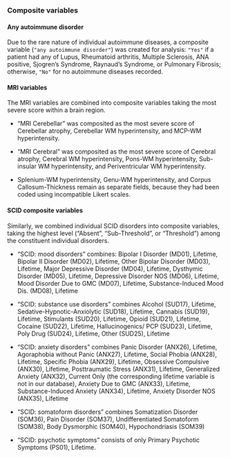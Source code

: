 
### Composite variables {#sec-composites .appendix}

#### Any autoimmune disorder {.appendix #sec-any-autoimmune}

Due to the rare nature of individual autoimmune diseases, a composite 
variable (`"any autoimmune disorder"`) was created for analysis: 
`"Yes"` if a patient had any of Lupus, Rheumatoid arthritis, 
Multiple Sclerosis, ANA positive, Sjogren's Syndrome, Raynaud's Syndrome, 
or Pulmonary Fibrosis; otherwise, 
`"No"` for no autoimmune diseases recorded.

#### MRI variables {.appendix #sec-MRI-composites}

The MRI variables are combined into composite variables 
taking the most severe score within a brain region.

- "MRI Cerebellar" was composited as the most severe score of 
Cerebellar atrophy, 
Cerebellar WM hyperintensity, and 
MCP-WM hyperintensity.

- "MRI Cerebral" was composited as the most severe score of 
Cerebral atrophy, 
Cerebral WM hyperintensity,
Pons-WM hyperintensity, 
Sub-insular WM hyperintensity, and
Periventricular WM hyperintensity.  

- Splenium-WM hyperintensity,
Genu-WM hyperintensity, and 
Corpus Callosum-Thickness 
remain as separate fields,
because they had been coded using
incompatible Likert scales.

#### SCID composite variables {.appendix #sec-SCID-composites}

Similarly, we combined individual SCID disorders into composite variables,
taking the highest level ("Absent", "Sub-Threshold", or "Threshold") 
among the constituent individual disorders.

- "SCID: mood disorders" combines:
Bipolar I Disorder (MD01), Lifetime,
Bipolar II Disorder (MD02), Lifetime,
Other Bipolar Disorder (MD03), Lifetime,
Major Depressive Disorder (MD04), Lifetime,
Dysthymic Disorder (MD05), Lifetime,
Depressive Disorder NOS (MD06), Lifetime,
Mood Disorder Due to GMC (MD07), Lifetime,
Substance-Induced Mood Dis. (MD08), Lifetime

- "SCID: substance use disorders" combines
Alcohol (SUD17), Lifetime,
Sedative-Hypnotic-Anxiolytic (SUD18), Lifetime,
Cannabis (SUD19), Lifetime,
Stimulants (SUD20), Lifetime,
Opioid (SUD21), Lifetime,
Cocaine (SUD22), Lifetime,
Hallucinogenics/ PCP (SUD23), Lifetime,
Poly Drug (SUD24), Lifetime,
Other (SUD25), Lifetime

- "SCID: anxiety disorders" combines
Panic Disorder (ANX26), Lifetime,
Agoraphobia without Panic (ANX27), Lifetime,
Social Phobia (ANX28), Lifetime,
Specific Phobia (ANX29), Lifetime,
Obsessive Compulsive (ANX30), Lifetime,
Posttraumatic Stress (ANX31), Lifetime,
Generalized Anxiety (ANX32), Current Only 
(the corresponding lifetime variable is not in our database),
Anxiety Due to GMC (ANX33), Lifetime,
Substance-Induced Anxiety (ANX34), Lifetime,
Anxiety Disorder NOS (ANX35), Lifetime

- "SCID: somatoform disorders" combines
Somatization Disorder (SOM36),
Pain Disorder (SOM37),
Undifferentiated Somatoform (SOM38),
Body Dysmorphic (SOM40),
Hypochondriasis (SOM39)

- "SCID: psychotic symptoms" consists of only Primary Psychotic Symptoms (PS01), Lifetime.

